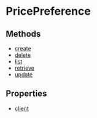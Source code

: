 
# PricePreference

## Methods

- [create](../../PricePreference/methods/js_sdk.admin.PricePreference.create/page.mdx)
- [delete](../../PricePreference/methods/js_sdk.admin.PricePreference.delete/page.mdx)
- [list](../../PricePreference/methods/js_sdk.admin.PricePreference.list/page.mdx)
- [retrieve](../../PricePreference/methods/js_sdk.admin.PricePreference.retrieve/page.mdx)
- [update](../../PricePreference/methods/js_sdk.admin.PricePreference.update/page.mdx)

## Properties

- [client](../../PricePreference/properties/js_sdk.admin.PricePreference.client/page.mdx)
